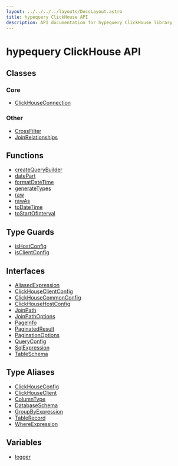 ```yaml
---
layout: ../../../../layouts/DocsLayout.astro
title: hypequery ClickHouse API
description: API documentation for hypequery ClickHouse library
---
```


# hypequery ClickHouse API

## Classes

### Core

- [ClickHouseConnection](/docs/reference/api/classes/ClickHouseConnection)

### Other

- [CrossFilter](/docs/reference/api/classes/CrossFilter)
- [JoinRelationships](/docs/reference/api/classes/JoinRelationships)

## Functions

- [createQueryBuilder](/docs/reference/api/functions/createQueryBuilder)
- [datePart](/docs/reference/api/functions/datePart)
- [formatDateTime](/docs/reference/api/functions/formatDateTime)
- [generateTypes](/docs/reference/api/functions/generateTypes)
- [raw](/docs/reference/api/functions/raw)
- [rawAs](/docs/reference/api/functions/rawAs)
- [toDateTime](/docs/reference/api/functions/toDateTime)
- [toStartOfInterval](/docs/reference/api/functions/toStartOfInterval)

## Type Guards

- [isHostConfig](/docs/reference/api/type-guards/isHostConfig)
- [isClientConfig](/docs/reference/api/type-guards/isClientConfig)

## Interfaces

- [AliasedExpression](/docs/reference/api/interfaces/AliasedExpression)
- [ClickHouseClientConfig](/docs/reference/api/interfaces/ClickHouseClientConfig)
- [ClickHouseCommonConfig](/docs/reference/api/interfaces/ClickHouseCommonConfig)
- [ClickHouseHostConfig](/docs/reference/api/interfaces/ClickHouseHostConfig)
- [JoinPath](/docs/reference/api/interfaces/JoinPath)
- [JoinPathOptions](/docs/reference/api/interfaces/JoinPathOptions)
- [PageInfo](/docs/reference/api/interfaces/PageInfo)
- [PaginatedResult](/docs/reference/api/interfaces/PaginatedResult)
- [PaginationOptions](/docs/reference/api/interfaces/PaginationOptions)
- [QueryConfig](/docs/reference/api/interfaces/QueryConfig)
- [SqlExpression](/docs/reference/api/interfaces/SqlExpression)
- [TableSchema](/docs/reference/api/interfaces/TableSchema)

## Type Aliases

- [ClickHouseConfig](/docs/reference/api/type-aliases/ClickHouseConfig)
- [ClickHouseClient](/docs/reference/api/type-aliases/ClickHouseClient)
- [ColumnType](/docs/reference/api/type-aliases/ColumnType)
- [DatabaseSchema](/docs/reference/api/type-aliases/DatabaseSchema)
- [GroupByExpression](/docs/reference/api/type-aliases/GroupByExpression)
- [TableRecord](/docs/reference/api/type-aliases/TableRecord)
- [WhereExpression](/docs/reference/api/type-aliases/WhereExpression)

## Variables

- [logger](/docs/reference/api/variables/logger)
